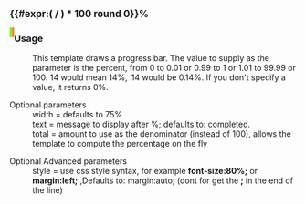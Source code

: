 <div style="width:{{{width|75%}}}; {{{style|margin:auto;}}} text-align:center;"><big>'''{{#expr:( {{{1|<noinclude>2</noinclude>0}}} / {{{total|100}}} ) * 100 round 0}}%'''</big> {{{text|completed}}} 
<p style="border:1px solid black; padding:1px; overflow:hidden;"><span style="width:{{#expr: ({{{1|<noinclude>2</noinclude>0}}}/{{{total|100}}}) * 100}}%; height:{{{height|2}}}px; background:#7fff00; float:left;">&nbsp;</span><span style="width:{{#expr: 100 - ({{{1|<noinclude>2</noinclude>0}}}/{{{total|100}}}) * 100}}%; height:{{{height|2}}}px; background:#ff7f50; float:left;">&nbsp;</span></p>
</div><noinclude>

=== Usage ===

:This template draws a progress bar. The value to supply as the parameter is the percent, from 0 to 0.01 or 0.99 to 1 or 1.01 to 99.99 or 100.  14 would mean 14%, .14 would be 0.14%.  If you don't specify a value, it returns 0%.


;Optional parameters
:width = defaults to 75%
:text  = message to display after %; defaults to: completed.
:total = amount to use as the denominator (instead of 100), allows the template to compute the percentage on the fly

;Optional Advanced parameters
:style = use css style syntax, for example '''font-size:80%;''' or '''margin:left;''' ,Defaults to: margin:auto; (dont for get the ''';''' in the end of the line)
<!--
:talkpage =   link to talke page?   -->

[[Category:en/Templates|{{PAGENAME}}]]</noinclude>